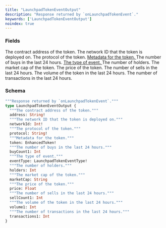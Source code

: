 ```yaml
---
title: "LaunchpadTokenEventOutput"
description: "Response returned by `onLaunchpadTokenEvent`."
keywords: ['LaunchpadTokenEventOutput']
noindex: true
---
```


### Fields

<ResponseField name="address" type="String!" required>
  The contract address of the token.
</ResponseField>

<ResponseField name="networkId" type="Int!" required>
  The network ID that the token is deployed on.
</ResponseField>

<ResponseField name="protocol" type="String!" required>
  The protocol of the token.
</ResponseField>

<a href="/api-reference/types/enhancedtoken">
  <ResponseField name="token" type="EnhancedToken!" required>
    Metadata for the token.
  </ResponseField>
</a>

<ResponseField name="buyCount1" type="Int">
  The number of buys in the last 24 hours.
</ResponseField>

<a href="/api-reference/types/launchpadtokeneventtype">
  <ResponseField name="eventType" type="LaunchpadTokenEventType!" required>
    The type of event.
  </ResponseField>
</a>

<ResponseField name="holders" type="Int">
  The number of holders.
</ResponseField>

<ResponseField name="marketCap" type="String">
  The market cap of the token.
</ResponseField>

<ResponseField name="price" type="Float">
  The price of the token.
</ResponseField>

<ResponseField name="sellCount1" type="Int">
  The number of sells in the last 24 hours.
</ResponseField>

<ResponseField name="volume1" type="Int">
  The volume of the token in the last 24 hours.
</ResponseField>

<ResponseField name="transactions1" type="Int">
  The number of transactions in the last 24 hours.
</ResponseField>

### Schema


```graphql 
"""Response returned by `onLaunchpadTokenEvent`."""
type LaunchpadTokenEventOutput {
  """The contract address of the token."""
  address: String!
  """The network ID that the token is deployed on."""
  networkId: Int!
  """The protocol of the token."""
  protocol: String!
  """Metadata for the token."""
  token: EnhancedToken!
  """The number of buys in the last 24 hours."""
  buyCount1: Int
  """The type of event."""
  eventType: LaunchpadTokenEventType!
  """The number of holders."""
  holders: Int
  """The market cap of the token."""
  marketCap: String
  """The price of the token."""
  price: Float
  """The number of sells in the last 24 hours."""
  sellCount1: Int
  """The volume of the token in the last 24 hours."""
  volume1: Int
  """The number of transactions in the last 24 hours."""
  transactions1: Int
}
```
